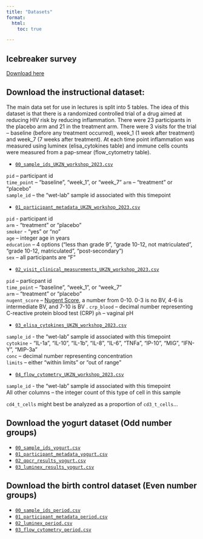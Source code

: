 ```yaml
---
title: "Datasets"
format: 
  html:
    toc: true

---
```


## Icebreaker survey

[Download here](https://docs.google.com/spreadsheets/d/e/2PACX-1vRD_PMPFbTkZmIhXcc0y70IEznxMDpaw8tvsD64JvWLT-aogEnMoVjAWTlvLtHiLCUyTRbsA6ePgQnN/pub?gid=1324386097&single=true&output=csv)

## Download the instructional dataset:

The main data set for use in lectures is split into 5 tables. The idea of this dataset is that there is a randomized controlled trial of a drug aimed at reducing HIV risk by reducing inflammation. There were 23 participants in the placebo arm and 21 in the treatment arm. There were 3 visits for the trial – baseline (before any treatment occurred), week_1 (1 week after treatment) and week_7 (7 weeks after treatment). At each time point inflammation was measured using luminex (elisa_cytokines table) and immune cells counts were measured from a pap-smear (flow_cytometry table).  

- [`00_sample_ids_UKZN_workshop_2023.csv`](datasets/instructional_dataset/00_sample_ids_UKZN_workshop_2023.csv)

`pid` – participant id  
`time_point` – “baseline”, “week_1”, or “week_7” 
`arm` – “treatment” or “placebo"  
`sample_id` – the “wet-lab” sample id associated with this timepoint  

- [`01_participant_metadata_UKZN_workshop_2023.csv`](datasets/instructional_dataset/01_participant_metadata_UKZN_workshop_2023.csv)

`pid` - participant id  
`arm` - “treatment” or “placebo”  
`smoker` - “yes” or “no”  
`age` – integer age in years  
`education` – 4 options (“less than grade 9”, "grade 10-12, not matriculated", "grade 10-12, matriculated", "post-secondary")  
`sex` – all participants are “F”  

- [`02_visit_clinical_measurements_UKZN_workshop_2023.csv`](datasets/instructional_dataset/02_visit_clinical_measurements_UKZN_workshop_2023.csv)

`pid` – particpant id  
`time_point` – “baseline”, “week_1”, or “week_7”  
`arm` – “treatment” or “placebo”  
`nugent_score` – [Nugent Score](https://en.wikipedia.org/wiki/Nugent_score), a number from 0-10. 0-3 is no BV, 4-6 is intermediate BV, and 7-10 is BV  .
`crp_blood` – decimal number representing C-reactive protein blood test (CRP) 
`ph` – vaginal pH  

- [`03_elisa_cytokines_UKZN_workshop_2023.csv`](datasets/instructional_dataset/03_elisa_cytokines_UKZN_workshop_2023.csv)

`sample_id` - the “wet-lab” sample id associated with this timepoint  
`cytokine` - "IL-1a", "IL-10", "IL-1b", "IL-8", "IL-6", "TNFa", "IP-10", "MIG", "IFN-Y", "MIP-3a"  
`conc` – decimal number representing concentration   
`limits` – either “within limits” or “out of range” 

- [`04_flow_cytometry_UKZN_workshop_2023.csv`](datasets/instructional_dataset/04_flow_cytometry_UKZN_workshop_2023.csv)

`sample_id` - the “wet-lab” sample id associated with this timepoint  
All other columns – the integer count of this type of cell in this sample

`cd4_t_cells` might best be analyzed as a proportion of `cd3_t_cells`...

## Download the yogurt dataset (Odd number groups)

- [`00_sample_ids_yogurt.csv`](datasets/group_dataset_a/00_sample_ids_yogurt.csv)
- [`01_participant_metadata_yogurt.csv`](datasets/group_dataset_a/01_participant_metadata_yogurt.csv)
- [`02_qpcr_results_yogurt.csv`](datasets/group_dataset_a/02_qpcr_results_yogurt.csv)
- [`03_luminex_results_yogurt.csv`](datasets/group_dataset_a/03_luminex_results_yogurt.csv)

## Download the birth control dataset (Even number groups)

- [`00_sample_ids_period.csv`](datasets/group_dataset_b/00_sample_ids_period.csv)
- [`01_participant_metadata_period.csv`](datasets/group_dataset_b/01_participant_metadata_period.csv)
- [`02_luminex_period.csv`](datasets/group_dataset_b/02_luminex_period.csv)
- [`03_flow_cytometry_period.csv`](datasets/group_dataset_b/03_flow_cytometry_period.csv)
